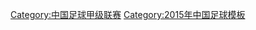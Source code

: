 {{Navbox
|bodyclass=hlist

|titlestyle=background:#DB000D; color:#FBEA0E;
|name=2015中甲
|title=[[2015年中国足球甲级联赛|<span style="color: #FBEA0E">2015年</span>]][[中国足球甲级联赛|<span style="color: #FBEA0E">中国足球甲级联赛</span>]]
|list1 = 
*[[大连阿尔滨足球俱乐部|大连阿尔滨]]
*[[哈尔滨毅腾足球俱乐部|哈尔滨毅腾]]
*[[武汉卓尔职业足球俱乐部|武汉卓尔]]
*[[北京控股足球俱乐部|北控燕京]]
*[[青岛中能足球俱乐部|青岛中能]]
*[[湖南湘涛足球俱乐部|湖南湘涛]]
*[[天津松江足球俱乐部|天津松江]]
*[[深圳足球俱乐部|深圳]]
|list2 = 
*[[北京理工大学足球俱乐部|北京理工]]
*[[新疆天山雪豹足球俱乐部|新疆达坂城纳欢]]
*[[青岛海牛足球俱乐部|青岛黄海制药]]
*[[河北华夏幸福足球俱乐部|河北华夏幸福]]
*[[江西联盛足球俱乐部|江西联盛]]
*[[内蒙古中优足球俱乐部|呼和浩特中优]]
*[[延边长白山足球俱乐部|延边长白山]]
*[[贵州智诚足球俱乐部|贵州智诚]]
}}
<noinclude>
[[Category:中国足球甲级联赛]]
[[Category:2015年中国足球模板]]
</noinclude>